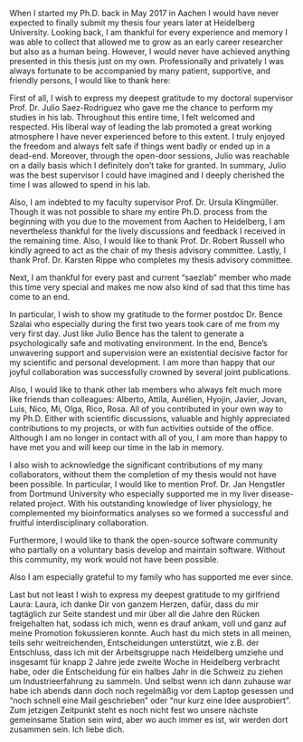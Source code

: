 When I started my Ph.D. back in May 2017 in Aachen I would have never expected to finally submit my thesis four years later at Heidelberg University. Looking back, I am thankful for every experience and memory I was able to collect that allowed me to grow as an early career researcher but also as a human being. However, I would never have achieved anything presented in this thesis just on my own. Professionally and privately I was always fortunate to be accompanied by many patient, supportive, and friendly persons, I would like to thank here:

First of all, I  wish to express my deepest gratitude to my doctoral supervisor Prof. Dr. Julio Saez-Rodriguez who gave me the chance to perform my studies in his lab. Throughout this entire time, I felt welcomed and respected. His liberal way of leading the lab promoted a great working atmosphere I have never experienced before to this extent. I truly enjoyed the freedom and always felt safe if things went badly or ended up in a dead-end. Moreover, through the open-door sessions, Julio was reachable on a daily basis which I definitely don’t take for granted. In summary, Julio was the best supervisor I could have imagined and I deeply cherished the time I was allowed to spend in his lab. 

Also, I am indebted to my faculty supervisor Prof. Dr. Ursula Klingmüller. Though it was not possible to share my entire Ph.D. process from the beginning with you due to the movement from Aachen to Heidelberg, I am nevertheless thankful for the lively discussions and feedback I received in the remaining time. Also, I would like to thank Prof. Dr. Robert Russell who kindly agreed to act as the chair of my thesis advisory committee. Lastly, I thank Prof. Dr. Karsten Rippe who completes my thesis advisory committee.

Next, I am thankful for every past and current “saezlab” member who made this time very special and makes me now also kind of sad that this time has come to an end. 

In particular, I wish to show my gratitude to the former postdoc Dr. Bence Szalai who especially during the first two years took care of me from my very first day. Just like Julio Bence has the talent to generate a psychologically safe and motivating environment. In the end, Bence’s unwavering support and supervision were an existential decisive factor for my scientific and personal development. I am more than happy that our joyful collaboration was successfully crowned by several joint publications. 

Also, I would like to thank other lab members who always felt much more like friends than colleagues: Alberto, Attila, Aurélien, Hyojin, Javier, Jovan, Luis, Nico, Mi, Olga, Rico, Rosa. All of you contributed in your own way to my Ph.D. Either with scientific discussions, valuable and highly appreciated contributions to my projects, or with fun activities outside of the office. Although I am no longer in contact with all of you, I am more than happy to have met you and will keep our time in the lab in memory.

I also wish to acknowledge the significant contributions of my many collaborators, without them the completion of my thesis would not have been possible. In particular, I would like to mention Prof. Dr. Jan Hengstler from Dortmund University who especially supported me in my liver disease-related project. With his outstanding knowledge of liver physiology, he complemented my bioinformatics analyses so we formed a successful and fruitful interdisciplinary collaboration.

Furthermore, I would like to thank the open-source software community who partially on a voluntary basis develop and maintain software. Without this community, my work would not have been possible.

Also I am especially grateful to my family who has supported me ever since.

Last but not least I wish to express my deepest gratitude to my girlfriend Laura: 
Laura, ich danke Dir von ganzem Herzen, dafür, dass du mir tagtäglich zur Seite standest und mir über all die Jahre den Rücken freigehalten hat, sodass ich mich, wenn es drauf ankam, voll und ganz auf meine Promotion fokussieren konnte. Auch hast du mich stets in all meinen, teils sehr weitreichenden, Entscheidungen unterstützt, wie z.B. der Entschluss, dass ich mit der Arbeitsgruppe nach Heidelberg umziehe und insgesamt für knapp 2 Jahre jede zweite Woche in Heidelberg verbracht habe, oder die Entscheidung für ein halbes Jahr in die Schweiz zu ziehen um Industrieerfahrung zu sammeln. Und selbst wenn ich dann zuhause war habe ich abends dann doch noch regelmäßig vor dem Laptop gesessen und “noch schnell eine Mail geschrieben” oder “nur kurz eine Idee ausprobiert”. Zum jetzigen Zeitpunkt steht es noch nicht fest wo unsere nächste gemeinsame Station sein wird, aber wo auch immer es ist, wir werden dort zusammen sein. Ich liebe dich.

\cleardoublepage


